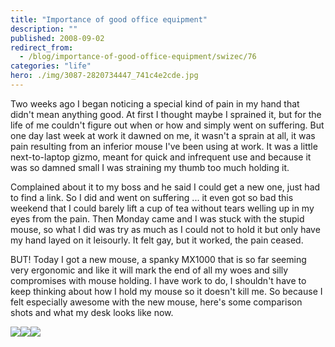 ```yaml
---
title: "Importance of good office equipment"
description: ""
published: 2008-09-02
redirect_from:
  - /blog/importance-of-good-office-equipment/swizec/76
categories: "life"
hero: ./img/3087-2820734447_741c4e2cde.jpg
---
```


Two weeks ago I began noticing a special kind of pain in my hand that didn't mean anything good. At first I thought maybe I sprained it, but for the life of me couldn't figure out when or how and simply went on suffering. But one day last week at work it dawned on me, it wasn't a sprain at all, it was pain resulting from an inferior mouse I've been using at work. It was a little next-to-laptop gizmo, meant for quick and infrequent use and because it was so damned small I was straining my thumb too much holding it.

Complained about it to my boss and he said I could get a new one, just had to find a link. So I did and went on suffering ... it even got so bad this weekend that I could barely lift a cup of tea without tears welling up in my eyes from the pain. Then Monday came and I was stuck with the stupid mouse, so what I did was try as much as I could not to hold it but only have my hand layed on it leisourly. It felt gay, but it worked, the pain ceased.

BUT! Today I got a new mouse, a spanky MX1000 that is so far seeming very ergonomic and like it will mark the end of all my woes and silly compromises with mouse holding. I have work to do, I shouldn't have to keep thinking about how I hold my mouse so it doesn't kill me. So because I felt especially awesome with the new mouse, here's some comparison shots and what my desk looks like now.

![ ](./img/3087-2820734447_741c4e2cde.jpg "MX1000 package")![ ](./img/3057-2820734441_3a1e8909c5.jpg "Old mouse in front, new in back")![ ](./img/3223-2820734437_1af161c722.jpg "New mousey")
